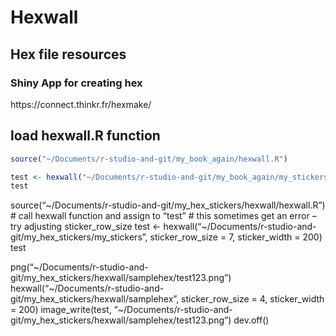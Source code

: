 # Hexwall

## Hex file resources

### Shiny App for creating hex
https://connect.thinkr.fr/hexmake/


## load hexwall.R function
```r
source("~/Documents/r-studio-and-git/my_book_again/hexwall.R")

test <- hexwall("~/Documents/r-studio-and-git/my_book_again/my_stickers", sticker_row_size = 7, sticker_width = 200)
test
```



source("~/Documents/r-studio-and-git/my_hex_stickers/hexwall/hexwall.R")
# call hexwall function and assign to "test"
# this sometimes get an error -- try adjusting sticker_row_size
test <- hexwall("~/Documents/r-studio-and-git/my_hex_stickers/my_stickers", sticker_row_size = 7, sticker_width = 200)
test


png("~/Documents/r-studio-and-git/my_hex_stickers/hexwall/samplehex/test123.png")
hexwall("~/Documents/r-studio-and-git/my_hex_stickers/hexwall/samplehex", sticker_row_size = 4, sticker_width = 200)
image_write(test, "~/Documents/r-studio-and-git/my_hex_stickers/hexwall/samplehex/test123.png")
dev.off()
